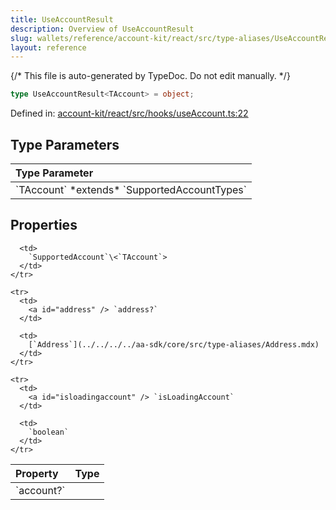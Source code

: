 ```yaml
---
title: UseAccountResult
description: Overview of UseAccountResult
slug: wallets/reference/account-kit/react/src/type-aliases/UseAccountResult
layout: reference
---
```


{/* This file is auto-generated by TypeDoc. Do not edit manually. */}

```ts
type UseAccountResult<TAccount> = object;
```

Defined in: [account-kit/react/src/hooks/useAccount.ts:22](https://github.com/alchemyplatform/aa-sdk/blob/9f926c402d1661309abbf8eae8431e52e8c5e53f/account-kit/react/src/hooks/useAccount.ts#L22)

## Type Parameters

<table>
  <thead>
    <tr>
      <th align="left">Type Parameter</th>
    </tr>
  </thead>

  <tbody>
    <tr>
      <td>
        `TAccount` *extends* `SupportedAccountTypes`
      </td>
    </tr>
  </tbody>
</table>

## Properties

<table>
  <thead>
    <tr>
      <th align="left">Property</th>
      <th align="left">Type</th>
    </tr>
  </thead>

  <tbody>
    <tr>
      <td>
        <a id="account" /> `account?`
      </td>

      <td>
        `SupportedAccount`\<`TAccount`>
      </td>
    </tr>

    <tr>
      <td>
        <a id="address" /> `address?`
      </td>

      <td>
        [`Address`](../../../../aa-sdk/core/src/type-aliases/Address.mdx)
      </td>
    </tr>

    <tr>
      <td>
        <a id="isloadingaccount" /> `isLoadingAccount`
      </td>

      <td>
        `boolean`
      </td>
    </tr>

  </tbody>
</table>
